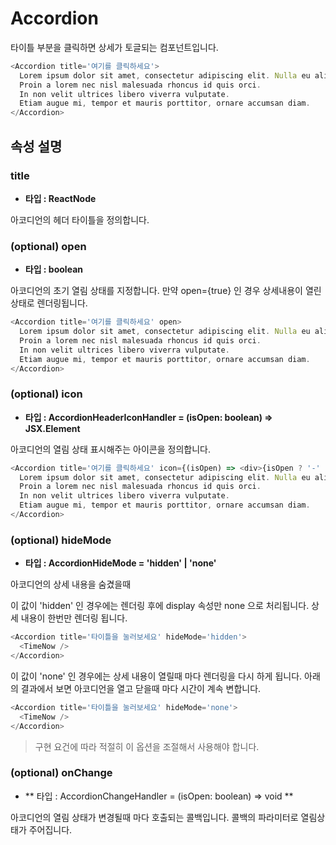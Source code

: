 
# Accordion

타이틀 부분을 클릭하면 상세가 토글되는 컴포넌트입니다.

```javascript
<Accordion title='여기를 클릭하세요'>
  Lorem ipsum dolor sit amet, consectetur adipiscing elit. Nulla eu aliquet erat.
  Proin a lorem nec nisl malesuada rhoncus id quis orci. 
  In non velit ultrices libero viverra vulputate. 
  Etiam augue mi, tempor et mauris porttitor, ornare accumsan diam.
</Accordion>
```

<AccordionBasic />

## 속성 설명

### title 
- **타입 : ReactNode**

아코디언의 헤더 타이틀을 정의합니다.

### (optional) open
- **타입 : boolean**

아코디언의 초기 열림 상태를 지정합니다.  만약 open={true} 인 경우 상세내용이 열린 상태로 렌더링됩니다.

```javascript
<Accordion title='여기를 클릭하세요' open>
  Lorem ipsum dolor sit amet, consectetur adipiscing elit. Nulla eu aliquet erat.
  Proin a lorem nec nisl malesuada rhoncus id quis orci.
  In non velit ultrices libero viverra vulputate.
  Etiam augue mi, tempor et mauris porttitor, ornare accumsan diam.
</Accordion>
```

<AccordionOpen />

### (optional) icon
- **타입 : AccordionHeaderIconHandler = (isOpen: boolean) => JSX.Element**

아코디언의 열림 상태 표시해주는 아이콘을 정의합니다.

```javascript
<Accordion title='여기를 클릭하세요' icon={(isOpen) => <div>{isOpen ? '-' : '+'}</div>}>
  Lorem ipsum dolor sit amet, consectetur adipiscing elit. Nulla eu aliquet erat.
  Proin a lorem nec nisl malesuada rhoncus id quis orci.
  In non velit ultrices libero viverra vulputate.
  Etiam augue mi, tempor et mauris porttitor, ornare accumsan diam.
</Accordion>
```

<AccordionIcon />

### (optional) hideMode
- **타입 : AccordionHideMode = 'hidden' | 'none'**

아코디언의 상세 내용을 숨겼을때 

이 값이 'hidden' 인 경우에는 렌더링 후에 display 속성만 none 으로 처리됩니다. 
상세 내용이 한번만 렌더링 됩니다.

```javascript
<Accordion title='타이틀을 눌러보세요' hideMode='hidden'>
  <TimeNow />
</Accordion>
```

<AccordionHiddenMode />

이 값이 'none' 인 경우에는 상세 내용이 열릴때 마다 렌더링을 다시 하게 됩니다.
아래의 결과에서 보면 아코디언을 열고 닫을때 마다 시간이 계속 변합니다.

```javascript
<Accordion title='타이틀을 눌러보세요' hideMode='none'>
  <TimeNow />
</Accordion>
```

<AccordionHiddenModeNone />

> 구현 요건에 따라 적절히 이 옵션을 조절해서 사용해야 합니다.

### (optional) onChange 
- ** 타입 : AccordionChangeHandler = (isOpen: boolean) => void **

아코디언의 열림 상태가 변경될때 마다 호출되는 콜백입니다. 콜백의 파라미터로 열림상태가 주어집니다.